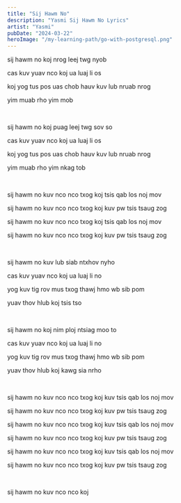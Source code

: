 ```yaml
---
title: "Sij Hawm No"
description: "Yasmi Sij Hawm No Lyrics"
artist: "Yasmi"
pubDate: "2024-03-22"
heroImage: "/my-learning-path/go-with-postgresql.png"
---
```


sij hawm no koj nrog leej twg nyob

cas kuv yuav nco koj ua luaj li os

koj yog tus pos uas chob hauv kuv lub nruab nrog

yim muab rho yim mob

<br />

sij hawm no koj puag leej twg sov so

cas kuv yuav nco koj ua luaj li os

koj yog tus pos uas chob hauv kuv lub nruab nrog

yim muab rho yim nkag tob

<br />

sij hawm no kuv nco nco txog koj tsis qab los noj mov

sij hawm no kuv nco nco txog koj kuv pw tsis tsaug zog

sij hawm no kuv nco nco txog koj tsis qab los noj mov

sij hawm no kuv nco nco txog koj kuv pw tsis tsaug zog

<br />

sij hawm no kuv lub siab ntxhov nyho

cas kuv yuav nco koj ua luaj li no

yog kuv tig rov mus txog thawj hmo wb sib pom

yuav thov hlub koj tsis tso

<br />

sij hawm no koj nim ploj ntsiag moo to

cas kuv yuav nco koj ua luaj li no

yog kuv tig rov mus txog thawj hmo wb sib pom

yuav thov hlub koj kawg sia nrho

<br />

sij hawm no kuv nco nco txog koj kuv tsis qab los noj mov

sij hawm no kuv nco nco txog koj kuv pw tsis tsaug zog

sij hawm no kuv nco nco txog koj kuv tsis qab los noj mov

sij hawm no kuv nco nco txog koj kuv pw tsis tsaug zog

sij hawm no kuv nco nco txog koj kuv tsis qab los noj mov

sij hawm no kuv nco nco txog koj kuv pw tsis tsaug zog

<br />

sij hawm no kuv nco nco koj

